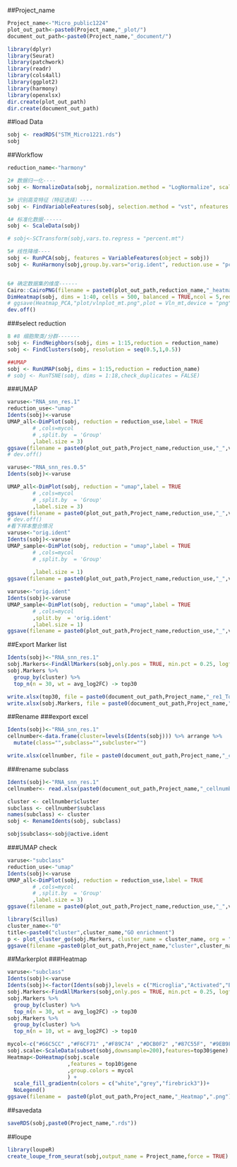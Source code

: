 ##Project_name
```r
Project_name<-"Micro_public1224"
plot_out_path<-paste0(Project_name,"_plot/")
document_out_path<-paste0(Project_name,"_document/")
```

```r
library(dplyr)
library(Seurat)
library(patchwork)
library(readr)
library(cols4all)
library(ggplot2)
library(harmony)
library(openxlsx)
dir.create(plot_out_path)
dir.create(document_out_path)
```
##load Data
```r
sobj <- readRDS("STM_Micro1221.rds")
sobj
```
##Workflow
```r
reduction_name<-"harmony"

2# 数据归一化----
sobj <- NormalizeData(sobj, normalization.method = "LogNormalize", scale.factor = 10000)

3# 识别高变特征（特征选择）----
sobj <- FindVariableFeatures(sobj, selection.method = "vst", nfeatures = 3000)

4# 标准化数据------
sobj <- ScaleData(sobj)

# sobj<-SCTransform(sobj,vars.to.regress = "percent.mt")

5# 线性降维----
sobj <- RunPCA(sobj, features = VariableFeatures(object = sobj))
sobj <- RunHarmony(sobj,group.by.vars="orig.ident", reduction.use = "pca")


6# 确定数据集的维度------
Cairo::CairoPNG(filename = paste0(plot_out_path,reduction_name,"_heatmap.png"),width = 3000,height = 3000,dpi = 200)
DimHeatmap(sobj, dims = 1:40, cells = 500, balanced = TRUE,ncol = 5,reduction = reduction_name)
# ggsave(Heatmap_PCA,"plot/vlnplot_mt.png",plot = Vln_mt,device = "png",width=3000,height = 2000,dpi = 200,units = "px")
dev.off()
```

###select reduction
```r
8 #8 细胞聚类/分群-------
sobj <- FindNeighbors(sobj, dims = 1:15,reduction = reduction_name)
sobj <- FindClusters(sobj, resolution = seq(0.5,1,0.5))

##UMAP
sobj <- RunUMAP(sobj, dims = 1:15,reduction = reduction_name)
# sobj <- RunTSNE(sobj, dims = 1:18,check_duplicates = FALSE)
```
###UMAP
```r

varuse<-"RNA_snn_res.1"
reduction_use<-"umap"
Idents(sobj)<-varuse
UMAP_all<-DimPlot(sobj, reduction = reduction_use,label = TRUE
        # ,cols=mycol
        # ,split.by  = 'Group'
        ,label.size = 3)
ggsave(filename = paste0(plot_out_path,Project_name,reduction_use,"_",varuse,".png"),plot = UMAP_all,device = "png",width=2500,height = 2000,dpi = 300,units = "px")
# dev.off()

varuse<-"RNA_snn_res.0.5"
Idents(sobj)<-varuse

UMAP_all<-DimPlot(sobj, reduction = "umap",label = TRUE
        # ,cols=mycol
        # ,split.by  = 'Group'
        ,label.size = 3)
ggsave(filename = paste0(plot_out_path,Project_name,reduction_use,"_",varuse,".png"),plot = UMAP_all,device = "png",width=2500,height = 2000,dpi = 300,units = "px")
# dev.off()
#看下样本整合情况
varuse<-"orig.ident"
Idents(sobj)<-varuse
UMAP_sample<-DimPlot(sobj, reduction = "umap",label = TRUE
        # ,cols=mycol
        # ,split.by  = 'Group'
        
        ,label.size = 1)
ggsave(filename = paste0(plot_out_path,Project_name,reduction_use,"_",varuse,".png"),plot = UMAP_sample,device = "png",width=2500,height = 2000,dpi = 300,units = "px")

varuse<-"orig.ident"
Idents(sobj)<-varuse
UMAP_sample<-DimPlot(sobj, reduction = "umap",label = TRUE
        # ,cols=mycol
        ,split.by  = 'orig.ident'
        ,label.size = 1)
ggsave(filename = paste0(plot_out_path,Project_name,reduction_use,"_",varuse,"_group.png"),plot = UMAP_sample,device = "png",width=4000,height = 2000,dpi = 300,units = "px")
```

##Export Marker list
```r
Idents(sobj)<-"RNA_snn_res.1"
sobj.Markers<-FindAllMarkers(sobj,only.pos = TRUE, min.pct = 0.25, logfc.threshold = 0.25)
sobj.Markers %>%
  group_by(cluster) %>%
  top_n(n = 30, wt = avg_log2FC) -> top30

write.xlsx(top30, file = paste0(document_out_path,Project_name,"_re1_Top30.xlsx"))
write.xlsx(sobj.Markers, file = paste0(document_out_path,Project_name,"_re1.xlsx"))

```

##Rename
###export excel
```r
Idents(sobj)<-"RNA_snn_res.1"
cellnumber<-data.frame(cluster=levels(Idents(sobj))) %>% arrange %>%
  mutate(class="",subclass="",subcluster="")

write.xlsx(cellnumber, file = paste0(document_out_path,Project_name,"_cellnumber.xlsx"))
```
###rename subclass
```r

Idents(sobj)<-"RNA_snn_res.1"
cellnumber<- read.xlsx(paste0(document_out_path,Project_name,"_cellnumber.xlsx"))

cluster <- cellnumber$cluster
subclass <- cellnumber$subclass
names(subclass) <- cluster
sobj <- RenameIdents(sobj, subclass)

sobj$subclass<-sobj@active.ident
```
###UMAP check
```r
varuse<-"subclass"
reduction_use<-"umap"
Idents(sobj)<-varuse
UMAP_all<-DimPlot(sobj, reduction = reduction_use,label = TRUE
        # ,cols=mycol
        # ,split.by  = 'Group'
        ,label.size = 3)
ggsave(filename = paste0(plot_out_path,Project_name,reduction_use,"_",varuse,".png"),plot = UMAP_all,device = "png",width=2500,height = 2000,dpi = 300,units = "px")
```

```r
library(Scillus)
cluster_name<-"0"
title<-paste0("cluster",cluster_name,"GO enrichment")
p <- plot_cluster_go(sobj.Markers, cluster_name = cluster_name, org = "human", topn = 100,ont = "ALL")+ggtitle(title)
ggsave(filename =paste0(plot_out_path,Project_name,"cluster",cluster_name,"_GO_enrichment.png"),device = "png",width=4000,height = 2500,dpi = 400,units = "px" )
```
##Markerplot
###Heatmap
```r
varuse<-"subclass"
Idents(sobj)<-varuse
Idents(sobj)<-factor(Idents(sobj),levels = c("Microglia","Activated","BAM"))
sobj.Markers<-FindAllMarkers(sobj,only.pos = TRUE, min.pct = 0.25, logfc.threshold = 0.25)
sobj.Markers %>%
  group_by(cluster) %>%
  top_n(n = 30, wt = avg_log2FC) -> top30
sobj.Markers %>%
  group_by(cluster) %>%
  top_n(n = 10, wt = avg_log2FC) -> top10
```

```r
mycol<-c("#66C5CC" ,"#F6CF71" ,"#F89C74" ,"#DCB0F2" ,"#87C55F", "#9EB9F3" ,"#FE88B1")
sobj.scale<-ScaleData(subset(sobj,downsample=200),features=top30$gene)
Heatmap<-DoHeatmap(sobj.scale
                   ,features = top10$gene
                   ,group.colors = mycol
                   ) + 
  scale_fill_gradientn(colors = c("white","grey","firebrick3"))+
  NoLegend()
ggsave(filename =  paste0(plot_out_path,Project_name,"_Heatmap",".png"),device = "png",width=2500,height = 2000,dpi = 300,units = "px")
```

##savedata
```r
saveRDS(sobj,paste0(Project_name,".rds"))
```
##loupe
```r
library(loupeR)
create_loupe_from_seurat(sobj,output_name = Project_name,force = TRUE)
```
